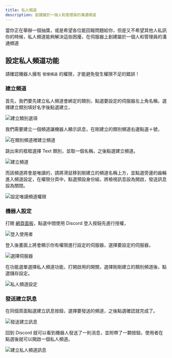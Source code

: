 ```yaml
---
title: 私人頻道
description: 創建屬於一個人和管理員的溝通頻道
---
```


當你正在舉辦一個抽獎，或是希望各位能回報問題給你，但是又不希望其他人私訊你的時候，私人頻道能夠解決這些困擾，在伺服器上創建屬於一個人和管理員的溝通頻道

## 設定私人頻道功能

<Info>請確認機器人擁有 `管理頻道` 的權限，才能避免發生權限不足的錯誤！</Info>

<div className='steps [&>h3]:step'>

### 建立頻道

首先，我們要先建立私人頻道會綁定的類別，點選要設定的伺服器左上角名稱，選擇建立類別填好名字後點選建立，

![建立類別選項](/docs/commands/ticket/create-category.png)

我們需要建立一個頻道讓機器人顯示訊息，在剛建立的類別頻道右邊點選＋號，

![在類別頻道裡建立頻道](/docs/commands/ticket/category-create-channel.png)

跳出來的框框選擇 Text 類別，並取一個名稱，之後點選建立頻道。

![建立頻道](/docs/commands/ticket/create-channel-modal.png)

而該頻道將會是唯讀的，請將滑鼠移到剛建立的頻道名稱上方，並點選旁邊的齒輪進入頻道設定，在權限分頁中，點選預設身份組，將檢視訊息設為開啟，發送訊息設為關閉。

![設定唯讀頻道權限](/docs/commands/ticket/create-channel-modal.png)

### 機器人設定

打開 [網頁面板](https://app.yeecord.com/)，點選中間使用 Discord 登入按鈕先進行授權，

![登入使用者](/docs/dashboard/login.png)

登入後畫面上將會顯示你有權限進行設定的伺服器，選擇要設定的伺服器，

<Adsense />

![選擇伺服器](/docs/dashboard/select-server.png)

在功能選單選擇私人頻道功能，打開啟用的開關，選擇剛剛建立的類別頻道後，點選儲存設定。

![私人頻道設定](/docs/commands/ticket/settings.png)

### 發送建立訊息

在同個頁面點選建立訊息按鈕，選擇要發送的頻道，之後點選確認就完成了。

![發送建立訊息](/docs/commands/ticket/send-message.png)

回到 Discord 就可以看到機器人發送了一則消息，並附帶了一顆按鈕，使用者在點選後就可以開啟一個私人頻道。

![建立私人頻道訊息](/docs/commands/ticket/ticket-message.png)

</div>

<Adsense />
